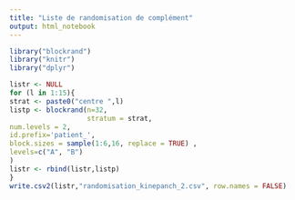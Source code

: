 ```yaml
---
title: "Liste de randomisation de complément"
output: html_notebook
---
```




```r
library("blockrand")
library("knitr")
library("dplyr")
```

```r
listr <- NULL
for (l in 1:15){
strat <- paste0("centre ",l)
listp <- blockrand(n=32,
                   stratum = strat,
num.levels = 2,
id.prefix='patient_',
block.sizes = sample(1:6,16, replace = TRUE) ,
levels=c("A", "B")
) 
listr <- rbind(listr,listp)
}
write.csv2(listr,"randomisation_kinepanch_2.csv", row.names = FALSE) 
```

